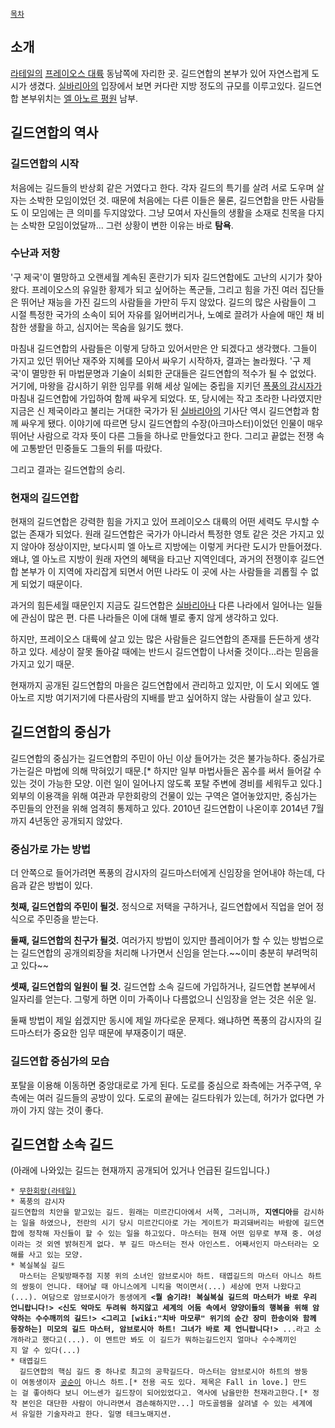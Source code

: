  [[목차]]

== 소개 ==
[[라테일]]의 [[프레이오스 대륙]] 동남쪽에 자리한 곳. 길드연합의 본부가 있어 자연스럽게 도시가 생겼다. [[실바리아]]의 입장에서 보면 커다란 지방 정도의 규모를 이루고있다. 길드연합 본부위치는 [[엘 아노르 평원]] 남부.
== 길드연합의 역사 ==
=== 길드연합의 시작 ===
처음에는 길드들의 반상회 같은 거였다고 한다. 각자 길드의 특기를 살려 서로 도우며 살자는 소박한 모임이었던 것. 때문에 처음에는 다른 이들은 물론, 길드연합을 만든 사람들도 이 모임에는 큰 의미를 두지않았다. 그냥 모여서 자신들의 생활을 소재로 친목을 다지는 소박한 모임이었달까... 그런 상황이 변한 이유는 바로 '''탐욕'''.
=== 수난과 저항 ===
'구 제국'이 멸망하고 오랜세월 계속된 혼란기가 되자 길드연합에도 고난의 시기가 찾아왔다.
프레이오스의 유일한 황제가 되고 싶어하는 폭군들, 그리고 힘을 가진 여러 집단들은 뛰어난 재능을 가진 길드의 사람들을 가만히 두지 않았다. 길드의 많은 사람들이 그 시절 특정한 국가의 소속이 되어 자유를 잃어버리거나, 노예로 끌려가 사슬에 매인 채 비참한 생활을 하고, 심지어는 목숨을 잃기도 했다.

마침내 길드연합의 사람들은 이렇게 당하고 있어서만은 안 되겠다고 생각했다.
그들이 가지고 있던 뛰어난 재주와 지혜를 모아서 싸우기 시작하자, 결과는 놀라웠다.
'구 제국'이 멸망한 뒤 마법문명과 기술이 쇠퇴한 군대들은 길드연합의 적수가 될 수 없었다.
거기에, 마왕을 감시하기 위한 임무를 위해 세상 일에는 중립을 지키던 [[폭풍의 감시자]]가 마침내 길드연합에 가입하여 함께 싸우게 되었다.
또, 당시에는 작고 초라한 나라였지만 지금은 신 제국이라고 불리는 거대한 국가가 된 [[실바리아]]의 기사단 역시 길드연합과 함께 싸우게 됐다.
이야기에 따르면 당시 길드연합의 수장(아크마스터)이었던 인물이 매우 뛰어난 사람으로 각자 뜻이 다른 그들을 하나로 만들었다고 한다. 그리고 끝없는 전쟁 속에 고통받던 민중들도 그들의 뒤를 따랐다.

그리고 결과는 길드연합의 승리.

=== 현재의 길드연합 ===
현재의 길드연합은 강력한 힘을 가지고 있어 프레이오스 대륙의 어떤 세력도 무시할 수 없는 존재가 되었다.
원래 길드연합은 국가가 아니라서 특정한 영토 같은 것은 가지고 있지 않아야 정상이지만, 보다시피 엘 아노르 지방에는 이렇게 커다란 도시가 만들어졌다.
왜냐, 엘 아노르 지방이 원래 자연의 혜택을 타고난 지역인데다, 과거의 전쟁이후 길드연합 본부가 이 지역에 자리잡게 되면서 어떤 나라도 이 곳에 사는 사람들을 괴롭힐 수 없게 되었기 때문이다.

과거의 힘든세월 때문인지 지금도 길드연합은 [[실바리아]]나 다른 나라에서 일어나는 일들에 관심이 많은 편. 다른 나라들은 이에 대해 별로 좋지 않게 생각하고 있다.

하지만, 프레이오스 대륙에 살고 있는 많은 사람들은 길드연합의 존재를 든든하게 생각하고 있다. 세상이 잘못 돌아갈 때에는 반드시 길드연합이 나서줄 것이다...라는 믿음을 가지고 있기 때문.

현재까지 공개된 길드연합의 마을은 길드연합에서 관리하고 있지만, 이 도시 외에도 엘 아노르 지방 여기저기에 다른사람의 지배를 받고 싶어하지 않는 사람들이 살고 있다.

== 길드연합의 중심가 ==
길드연합의 중심가는 길드연합의 주민이 아닌 이상 들어가는 것은 불가능하다. 중심가로 가는길은 마법에 의해 막혀있기 때문.[* 하지만 일부 마법사들은 꼼수를 써서 들어갈 수 있는 것이 가능한 모양. 이런 일이 일어나지 않도록 포탈 주변에 경비를 세워두고 있다.]
외부의 이용객을 위해 여관과 무한회랑의 건물이 있는 구역은 열어놓았지만, 중심가는 주민들의 안전을 위해 엄격히 통제하고 있다.
2010년 길드연합이 나온이후 2014년 7월까지 4년동안 공개되지 않았다.
=== 중심가로 가는 방법 ===
더 안쪽으로 들어가려면 폭풍의 감시자의 길드마스터에게 신임장을 얻어내야 하는데, 다음과 같은 방법이 있다.

'''첫째, 길드연합의 주민이 될것.''' 정식으로 저택을 구하거나, 길드연합에서 직업을 얻어 정식으로 주민증을 받는다.

'''둘째, 길드연합의 친구가 될것.''' 여러가지 방법이 있지만 플레이어가 할 수 있는 방법으로는 길드연합의 공개의뢰장을 처리해 나가면서 신임을 얻는다.~~이미 충분히 부려먹히고 있다~~

'''셋째, 길드연합의 일원이 될 것.''' 길드연합 소속 길드에 가입하거나, 길드연합 본부에서 일자리를 얻는다. 그렇게 하면 이미 가족이나 다름없으니 신임장을 얻는 것은 쉬운 일. 

둘째 방법이 제일 쉽겠지만 동시에 제일 까다로운 문제다. 왜냐하면 폭풍의 감시자의 길드마스터가 중요한 임무 때문에 부재중이기 때문.

=== 길드연합 중심가의 모습 ===
포탈을 이용해 이동하면 중앙대로로 가게 된다. 도로를 중심으로 좌측에는 거주구역, 우측에는 여러 길드들의 공방이 있다. 도로의 끝에는 길드타워가 있는데, 허가가 없다면 가까이 가지 않는 것이 좋다.

== 길드연합 소속 길드 ==
(아래에 나와있는 길드는 현재까지 공개되어 있거나 언급된 길드입니다.)

 * [[무한회랑(라테일)]]
 * 폭풍의 감시자
 길드연합의 치안을 맡고있는 길드. 원래는 미르간디아에서 서쪽, 그러니까, '''지엔디아'''를 감시하는 일을 하였으나, 전란의 시기 당시 미르간디아로 가는 게이트가 파괴돼버리는 바람에 길드연합에 정착해 자신들이 할 수 있는 일을 하고있다. 마스터는 현재 어떤 임무로 부재 중. 여성이라는 것 외엔 밝혀진게 없다. 부 길드 마스터는 전사 아인스트. 어째서인지 마스터라는 오해를 사고 있는 모양. 
 * 복실복실 길드
   마스터는 은빛방패주점 지붕 위의 소녀인 암브로시아 하트. 태엽길드의 마스터 아니스 하트의 쌍둥이 언니다. 태어날 때 아니스에게 니킥을 먹이면서(...) 세상에 먼저 나왔다고(...). 여담으로 암브로시아가 동생에게 ''' <뭘 숨기랴! 복실복실 길드의 마스터가 바로 우리 언니랍니다!> <신도 악마도 두려워 하지않고 세계의 어둠 속에서 양양이들의 행복을 위해 암약하는 수수깨끼의 길드!>''' '''<그리고 [wiki:"치바 마모루" 위기의 순간 장미 한송이와 함께 등장하는] 미모의 길드 마스터, 암브로시아 하트! 그녀가 바로 제 언니랍니다!>''' ...라고 소개하라고 했다고(...). 이 멘트만 봐도 이 길드가 뭐하는길드인지 얼마나 수수께끼인지 알 수 있다(...)
 * 태엽길드
   길드연합의 핵심 길드 중 하나로 최고의 공학길드다. 마스터는 암브로시아 하트의 쌍둥이 여동생이자 [[공순이]] 아니스 하트.[* 전용 곡도 있다. 제목은 Fall in love.] 만드는 걸 좋아하다 보니 어느센가 길드장이 되어있었다고. 역사에 남을만한 천재라고한다.[* 정작 본인은 대단한 사람이 아니라면서 겸손해하지만...] 마도골렘을 살려낼 수 있는 세계에서 유일한 기술자라고 한다. 일명 테크노매지션. 
